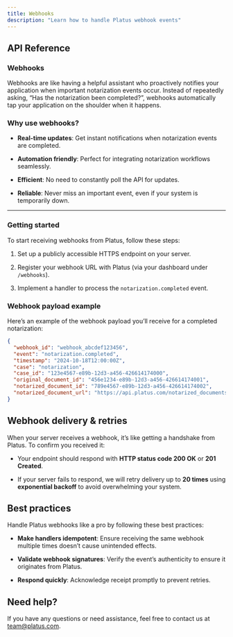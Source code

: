 ```yaml
---
title: Webhooks
description: "Learn how to handle Platus webhook events"
---
```


## API Reference

### Webhooks

Webhooks are like having a helpful assistant who proactively notifies your application when important notarization events occur. Instead of repeatedly asking, “Has the notarization been completed?”, webhooks automatically tap your application on the shoulder when it happens.

### Why use webhooks?

* **Real-time updates**: Get instant notifications when notarization events are completed.

* **Automation friendly**: Perfect for integrating notarization workflows seamlessly.

* **Efficient**: No need to constantly poll the API for updates.

* **Reliable**: Never miss an important event, even if your system is temporarily down.

***

### Getting started

To start receiving webhooks from Platus, follow these steps:

1. Set up a publicly accessible HTTPS endpoint on your server.

2. Register your webhook URL with Platus (via your dashboard under `/webhooks`).

3. Implement a handler to process the `notarization.completed` event.

### Webhook payload example

Here’s an example of the webhook payload you’ll receive for a completed notarization:

```json
{
  "webhook_id": "webhook_abcdef123456",
  "event": "notarization.completed",   
  "timestamp": "2024-10-18T12:00:00Z",
  "case": "notarization", 
  "case_id": "123e4567-e89b-12d3-a456-426614174000",
  "original_document_id": "456e1234-e89b-12d3-a456-426614174001",
  "notarized_document_id": "789e4567-e89b-12d3-a456-426614174002",
  "notarized_document_url": "https://api.platus.com/notarized_documents/document123456.pdf"
}


```

## Webhook delivery & retries

When your server receives a webhook, it’s like getting a handshake from Platus. To confirm you received it:

* Your endpoint should respond with **HTTP status code 200 OK** or **201 Created**.

* If your server fails to respond, we will retry delivery up to **20 times** using **exponential backoff** to avoid overwhelming your system.

## Best practices

Handle Platus webhooks like a pro by following these best practices:

* **Make handlers idempotent**: Ensure receiving the same webhook multiple times doesn’t cause unintended effects.

* **Validate webhook signatures**: Verify the event’s authenticity to ensure it originates from Platus.

* **Respond quickly**: Acknowledge receipt promptly to prevent retries.

## Need help?

If you have any questions or need assistance, feel free to contact us at [team@platus.com](mailto:team@platus.com).